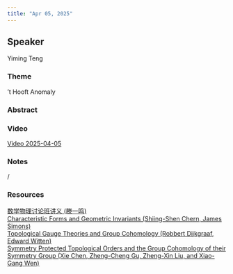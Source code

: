 ```yaml
---
title: "Apr 05, 2025"
---
```


## Speaker
Yiming Teng

### Theme
't Hooft Anomaly

### Abstract

### Video  
[Video 2025-04-05](https://drive.google.com/file/d/1ahl9LnPCWFKcP7pEH9Nnvsl5Gc7onOX8/view?usp=sharing)

### Notes  
/

### Resources  
[数学物理讨论班讲义 (滕一鸣)](https://drive.google.com/file/d/1ILs-sk0sPdQKirTcmDtoZp637sZZAxMQ/view?usp=sharing)  
[Characteristic Forms and Geometric Invariants (Shiing-Shen Chern, James Simons)](https://drive.google.com/file/d/1OvtQS1ZTzobYTcVuan9WTB4SSzY8iIkp/view?usp=sharing)  
[Topological Gauge Theories and Group Cohomology (Robbert Dijkgraaf, Edward Witten)](https://drive.google.com/file/d/1vegXLF9qCoOM4RBap56j9Zi8PIMKulE3/view?usp=sharing)  
[Symmetry Protected Topological Orders and the Group Cohomology of their Symmetry Group (Xie Chen, Zheng-Cheng Gu, Zheng-Xin Liu, and Xiao-Gang Wen)](https://drive.google.com/file/d/120WCXLRHYulDZVHwdFH0nLM2R-x0jhli/view?usp=sharing)